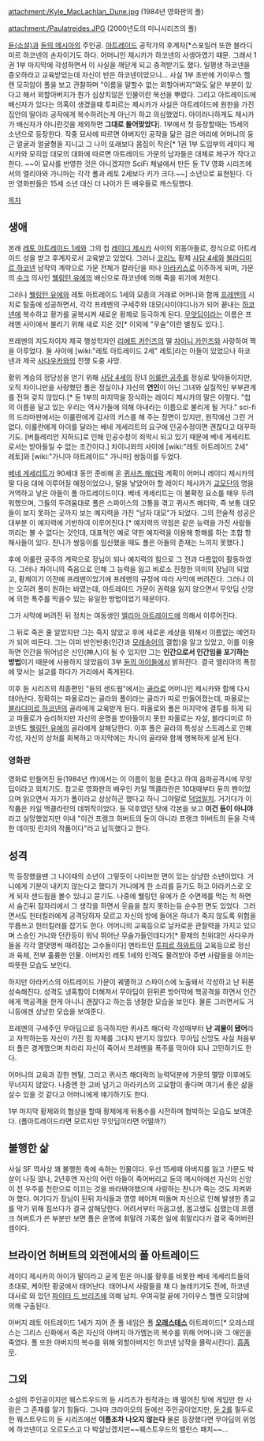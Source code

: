 attachment:/Kyle_MacLachlan_Dune.jpg
(1984년 영화판의 폴)

attachment:/Paulatreides.JPG
(2000년도의 미니시리즈의 폴)

[[듄(소설)]]과 [[듄의 메시아]]의 주인공. [[아트레이드]] 공작가의 후계자[*스포일러 또한 블라디미르 하코넨의 손자이기도 하다. 어머니인 제시카가 하코넨의 사생아였기 때문. 그래서 1권 1부 마지막에 각성하면서 이 사실을 깨닫게 되고 충격받기도 했다. 일평생 하코넨을 증오하라고 교육받았는데 자신이 반은 하코넨이었으니...  사실 1부 초반에 가이우스 헬렌 모히암이 폴을 보고 관찰하며 "이름을 말할수 없는 외할아버지"와도 닮은 부분이 있다고 해서 외할아버지가 뭔가 심상치않은 인물이란 복선을 뿌렸다.  그리고 아트레이드에 배신자가 있다는 의혹이 생겼을때 투피르는 제시카가 사실은 아트레이드에 원한을 가진 집안의 딸이라 공작에게 복수하려는게 아닌가 하고 의심했었다.  아이러니하게도 제시카가 배신자가 아니란것을 제외하면 '''그대로 들어맞았다''']. 1부에서 첫 등장할때는 15세의 소년으로 등장한다.  작중 묘사에 따르면 아버지인 공작을 닮은 검은 머리에 어머니의 둥근 얼굴과 얼굴형을 지니고 그 나이 또래보다 몸집이 작은[* 1권 1부 도입부의 레이디 제시카와 모히암 대모의 대화에 따르면 아트레이드 가문의 남자들은 대체로 체구가 작다고 한다. ~~이 묘사를 반영한 것은 아니겠지만 SciFi 채널에서 만든 듄 TV 영화 시리즈에서의 엘리아와 가니마는 각각 폴과 레토 2세보다 키가 크다.~~] 소년으로 표현된다.  다만 영화판들은 15세 소년 대신 더 나이가 든 배우들로 캐스팅했다.

[[목차]]

== 생애 ==
본래 [[레토 아트레이드 1세]]와 그의 첩 [[레이디 제시카]] 사이의 외동아들로, 정식으로 아트레이드 성을 받고 후계자로서 교육받고 있었다. 그러나 [[코리노]] 황제 [[샤담 4세]]와 [[블라디미르 하코넨]] 남작의 계략으로 가문 전체가 칼라단을 떠나 [[아라키스]]로 이주하게 되며, 가문의 [[수크]] 의사인 [[웰링턴 유에]]의 배신으로 하코넨에 의해 죽을 위기에 처한다.

그러나 [[웰링턴 유에]]와 레토 아트레이드 1세의 모종의 거래로 어머니와 함께 [[프레멘]]의 시치로 탈출에 성공하면서, 각각 프레멘의 구세주와 대모(샤이야디나)가 되어 끝내는 [[하코넨]]에 복수하고 황가를 굴복시켜 새로운 황제로 등극하게 된다. [[무앗딥]]이라는 이름은 프레멘 사이에서 불리기 위해 새로 지은 것[* 이외에 "우술"이란 별칭도 있다.].

프레멘의 지도자이자 제국 행성학자인 [[리에트 카인즈]]의 딸 [[차이니 카인즈]]와 사랑하여 짝을 이루었다. 둘 사이에 [wiki:"레토 아트레이드 2세" 레토]라는 아들이 있었으나 하코넨과 제국 [[사다우카]]와의 전쟁 도중 사망.

황위 계승의 정당성을 얻기 위해 [[샤담 4세]]의 장녀 [[이룰란 공주]]를 정실로 맞아들이지만, 오직 차이니만을 사랑했던 폴은 정실이나 자신의 '''연인'''이 아닌 그녀와 실질적인 부부관계를 전혀 갖지 않았다.[* 듄 1부의 마지막을 장식하는 레이디 제시카의 말은 이렇다. "첩의 이름을 달고 있는 우리는 역사가들에 의해 아내라는 이름으로 불리게 될 거다." sci-fi의 드라마판에서는 이룰란에게 감사의 키스를 해 주는 장면이 있지만, 원작에선 그런 거 없다. 이룰란에게 아이를 달라는 베네 게세리트의 요구에 인공수정이면 괜찮다고 대꾸하기도. [버틀레리안 지하드]로 인해 인공수정이 죄악시 되고 있기 때문에 베네 게세리트로서는 받아들일 수 없는 조건이다.] 차이니와의 사이에 [wiki:"레토 아트레이드 2세" 레토]와 [wiki:"가니마 아트레이드" 가니마] 쌍둥이를 두었다.

[[베네 게세리트]]가 90세대 동안 준비해 온 [[퀴사츠 해더락]] 계획이 어머니 레이디 제시카의 딸 다음 대에 이루어질 예정이었으나, 딸을 낳았어야 할 레이디 제시카가 [[교모단]]의 명을 거역하고 낳은 아들이 폴 아트레이드이다. 베네 게세리트는 이 불확정 요소를 매우 두려워했으며, 그들의 두려움대로 폴은 스파이스의 고통을 겪고 퀴사츠 해더락, 즉 보통 대모들이 보지 못하는 곳까지 보는 예지력을 가진 "남자 대모"가 되었다. 그의 전술적 성공은 대부분 이 예지력에 기반하여 이루어진다.[* 예지력의 약점은 같은 능력을 가진 사람들끼리는 볼 수 없다는 것인데, 대표적인 예로 약한 예지력을 이용해 항해를 하는 조합 항해사들이 있다. 챤니가 쌍둥이를 임신했을 때도 폴은 아들의 존재는 느끼지 못했다.]

후에 이룰란 공주의 계략으로 장님이 되나 예지력의 힘으로 그 전과 다름없이 활동하였다. 그러나 차이니의 죽음으로 인해 그 능력을 잃고 비로소 진정한 의미의 장님이 되었고, 황제이기 이전에 프레멘이었기에 프레멘의 규정에 따라 사막에 버려진다. 그러나 이는 오히려 폴이 원하는 바였는데, 아트레이드 가문이 권력을 잃지 않으면서 무앗딥 신앙에 의한 폭주를 막을수 있는 유일한 방법이었기 때문이다.

그가 사막에 버려진 뒤 정치는 여동생인 [[엘리아 아트레이드]]에 의해서 이루어진다.

그 뒤로 죽은 줄 알았지만 그는 죽지 않았고 후에 새로운 세상을 위해서 이름없는 예언자가 되어 떠돈다. 그는 이미 반인반충(인간과 [[모래송어]]의 결합)을 알고 있었고, 이를 이용하면 인간을 뛰어넘은 신인(神人)이 될 수 있지만 그는 '''인간으로서 인간임을 포기하는 방법'''이기 때문에 사용하지 않았음이 3부 [[듄의 아이들]]에서 밝혀진다. 결국 엘리아의 폭정에 맞서는 설교를 하다가 거리에서 죽게된다.

이후 듄 시리즈의 최종편인 "듄의 샌드웜"에서는 [[골라]]로 어머니인 제시카와 함께 다시 태어난다.  정확히는 파올로라는 골라와 폴이라는 골라가 따로 만들어졌는데, 파올로는 [[블라디미르 하코넨]]의 골라에게 교육받게 된다.  파올로와 폴은 마지막에 결투를 하게 되고 파올로가 승리하지만 자신의 운명을 받아들이지 못한 파올로는 자살, 블라디미르 하코넨도 [[웰링턴 유에]]의 골라에게 살해당한다.  이후 폴은 골라의 특성상 스트레스로 인해 각성, 자신의 상처를 회복하고 마지막에는 차니의 골라와 함께 행복하게 살게 된다.

=== 영화판 ===
영화로 만들어진 듄(1984년 作)에서는 이 이름이 힘을 준다고 하여 음파공격시에 무앗딥이라고 외치기도. 참고로 영화판의 배우인 카일 맥클라란은 10대때부터 듄의 팬이었으며 읽으면서 자기가 폴이라고 상상하곤 했다고 하니 그야말로 [[덕업일치]]. 거기다가 이 작품은 카일 맥클라란의 데뷔작이었다. 듄 덕후였던 탓에 각본을 보고 '''이건 듄이 아니야'''라고 실망했었지만 이내 "이건 프랭크 허버트의 듄이 아니라 프랭크 허버트의 듄을 각색한 데이빗 린치의 작품이다"라고 납득했다고 한다.  

== 성격 ==
막 등장했을땐 그 나이때의 소년이 그렇듯이 나이브한 면이 있는 상냥한 소년이었다.  거니에게 기분이 내키지 않는다고 했다가 거니에게 한 소리를 듣기도 하고 아라키스로 오게 되자 샌드웜을 볼수 있냐고 묻기도.  나중에 웰링턴 유에가 준 수면제를 먹는 척 하면서 숨긴뒤 잠자리에서 그 생각을 하면서 웃음을 참지 못하는등 순수한 면도 있었다.  그러면서도 헌터킬러에게 공격당하자 모르고 자신의 방에 들어온 하녀가 죽지 않도록 위험을 무릅쓰고 헌터킬러를 잡기도 한다.  어머니의 교육등으로 날카로운 관찰력을 가지고 있으며 스승인 거니와 던칸등이 워낙 뛰어난 무술가들인데다가[* 황제의 친위대인 사다우카들을 각각 열댓명씩 때려잡는 고수들이다] 멘타트인 [[투피르 하와트]]의 교육등으로 정신과 육체, 전부 훌륭한 인물.  아버지인 레토 1세의 인격도 물려받아 주변 사람들을 아끼는 따뜻한 모습도 보인다.

하지만 아라키스의 아트레이드 가문이 궤멸하고 스파이스에 노출돼서 각성하고 난 뒤론 성숙해진다.  성격도 냉혹함이 더해져서 무아딥이 된뒤론 방어막에 핵공격을 하면서 인간에게 핵공격을 한게 아니니 괜찮다고 하는등 냉철한 모습을 보인다.  물론 그러면서도 거니등에겐 상냥한 모습을 보여준다.

프레멘의 구세주인 무아딥으로 등극하지만 퀴사츠 해더락 각성때부터 '''난 괴물이 됐어'''라고 자학하는등 자신이 가진 힘 자체를 그다지 반기지 않았다.  무아딥 신앙도 사실 처음부터 폴은 경계했으며 차라리 자신이 죽어서 프레멘을 폭주를 막아야 되나 고민하기도 한다.  

어머니의 교육과 강한 멘탈, 그리고 퀴사츠 해더락의 능력덕분에 가문의 멸망 이후에도 무너지지 않았다.  나중엔 한 고비 넘기고 아라키스의 고요함이 좋다며 여기서 좋은 삶을 살수 있을 것 같다고 어머니에게 얘기하기도 한다.

1부 마지막 황제와의 협상을 할때 황제에게 뒤통수를 시전하며 협박하는 모습도 보여준다. (폴아트레이드라면 모르지만 무앗딥이라면 어떨까?)
== 불행한 삶 ==
사실 SF 역사상 꽤 불행한 축에 속하는 인물이다.  우선 15세때 아버지를 잃고 가문도 박살이 나질 않나, 2년후엔 자신의 어린 아들이 죽어버리고 듄의 메시아에선 자신의 신앙이 전 우주를 전란으로 이끄는 것을 바라봐야했으며 사랑하는 찬니가 죽는 것도 지켜봐야 했다.  여기다가 장님이 된뒤 자식들과 영영 헤어져 떠돌며 자신으로 인해 발생한 종교를 막기 위해 힘쓰다가 결국 살해당한다.  어려서부터 마음고생, 몸고생도 심했는데 프랭크 허버트가 쓴 부분만 보면 폴은 운명에 휘말려 가혹한 일에 휘말리다가 결국 죽어버린 셈이다.

== 브라이언 허버트의 외전에서의 폴 아트레이드 ==
레이디 제시카의 아이가 딸이라고 굳게 믿은 아니룰 황후를 비롯한 베네 게세리트들의 초대로, 케이탄 황궁에서 태어난다. 태어나서 사람들을 채 다 놀래키기도 전에, 하코넨 대사로 와 있던 [[파이터 드 브리즈]]에 의해 납치. 우여곡절 끝에 가이우스 헬렌 모히암에 의해 구출된다.

아버지 레토 아트레이드 1세가 지어 준 풀 네임은 폴 '''[[오레스테스]]''' 아트레이드[* 오레스테스는 그리스 신화에서 죽은 자신의 아버지 아가멤논의 복수를 위해 어머니와 그 애인을 죽였다.  폴 또한 아버지의 복수를 위해 외할아버지인 하코넨 남작을 몰락시킨다]. [[흠좀무]].  

== 그외 ==
소설의 주인공이지만 웨스트우드의 듄 시리즈가 원작과는 꽤 떨어진 탓에 게임만 한 사람은 그 존재를 알기 힘들다.  그나마 크라이오의 듄에선 주인공이었지만, [[듄 2]]를 필두로 한 웨스트우드의 듄 시리즈에선 '''이름조차 나오지 않는다'''  물론 등장했다면 무아딥의 위엄에 하코넨이고 오르도스고 다 박살났겠지만~~웨스트우드의 밸런스 패치~~...
